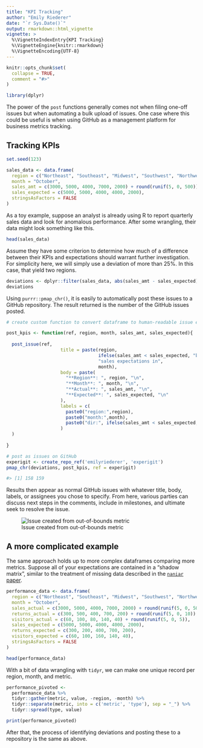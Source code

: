 ```yaml
---
title: "KPI Tracking"
author: "Emily Riederer"
date: "`r Sys.Date()`"
output: rmarkdown::html_vignette
vignette: >
  %\VignetteIndexEntry{KPI Tracking}
  %\VignetteEngine{knitr::rmarkdown}
  %\VignetteEncoding{UTF-8}
---
```


```r
knitr::opts_chunk$set(
  collapse = TRUE,
  comment = "#>"
)

library(dplyr)
```

The power of the `post` functions generally comes not when filing one-off issues but when automating a bulk upload of issues. One case where this could be useful is when using GitHub as a management platform for business metrics tracking. 

## Tracking KPIs

```r
set.seed(123)

sales_data <- data.frame(
  region = c("Northeast", "Southeast", "Midwest", "Southwest", "Northwest"),
  month = "October",
  sales_amt = c(3000, 5000, 4000, 7000, 2000) + round(runif(5, 0, 500)),
  sales_expected = c(5000, 5000, 4000, 4000, 2000),
  stringsAsFactors = FALSE
)
```

As a toy example, suppose an analyst is already using R to report quarterly sales data and look for anomalous performance. After some wrangling, their data might look something like this.

```r
head(sales_data)
```

Assume they have some criterion to determine how much of a difference between their KPIs and expectations should warrant further investigation. For simplicity here, we will simply use a deviation of more than 25%. In this case, that yield two regions. 

```r
deviations <- dplyr::filter(sales_data, abs(sales_amt - sales_expected) >= 0.25 * sales_expected )
deviations
```

Using `purrr::pmap_chr()`, it is easily to automatically post these issues to a GitHub repository. The result returned is the number of the GitHub issues posted. 

```r
# create custom function to convert dataframe to human-readable issue elements

post_kpis <- function(ref, region, month, sales_amt, sales_expected){
  
  post_issue(ref,
                    title = paste(region, 
                                  ifelse(sales_amt < sales_expected, "below", "above"), 
                                  "sales expectations in", 
                                  month),
                    body = paste(
                      "**Region**: ", region, "\n",
                      "**Month**: ", month, "\n",
                      "**Actual**: ", sales_amt, "\n",
                      "**Expected**: ", sales_expected, "\n"
                    ), 
                    labels = c(
                      paste0("region:",region),
                      paste0("month:",month),
                      paste0("dir:", ifelse(sales_amt < sales_expected, "below", "above"))
                    )
  )
  
}

# post as issues on GitHub 
experigit <- create_repo_ref('emilyriederer', 'experigit')
pmap_chr(deviations, post_kpis, ref = experigit)
```

```r
#> [1] 158 159
```


Results then appear as normal GitHub issues with whatever title, body, labels, or assignees you chose to specify. From here, various parties can discuss next steps in the comments, include in milestones, and ultimate seek to resolve the issue.

![Issue created from out-of-bounds metric](post_kpi.PNG)

## A more complicated example

The same approach holds up to more complex dataframes comparing more metrics. Suppose all of your expectations are contained in a "shadow matrix", similar to the treatment of missing data described in the [`naniar` paper](https://arxiv.org/abs/1809.02264). 

```r
performance_data <- data.frame(
  region = c("Northeast", "Southeast", "Midwest", "Southwest", "Northwest"),
  month = "October",
  sales_actual = c(3000, 5000, 4000, 7000, 2000) + round(runif(5, 0, 500)),
  returns_actual = c(300, 500, 400, 700, 200) + round(runif(5, 0, 10)),
  visitors_actual = c(60, 100, 80, 140, 40) + round(runif(5, 0, 5)),
  sales_expected = c(5000, 5000, 4000, 4000, 2000),
  returns_expected = c(300, 200, 400, 700, 200),
  visitors_expected = c(60, 100, 160, 140, 40),
  stringsAsFactors = FALSE
)
```

```r
head(performance_data)
```

With a bit of data wrangling with `tidyr`, we can make one unique record per region, month, and metric.

```r
performance_pivoted <-
  performance_data %>%
  tidyr::gather(metric, value, -region, -month) %>%
  tidyr::separate(metric, into = c('metric', 'type'), sep = "_") %>%
  tidyr::spread(type, value)

print(performance_pivoted)
```

After that, the process of identifying deviations and posting these to a repository is the same as above.
